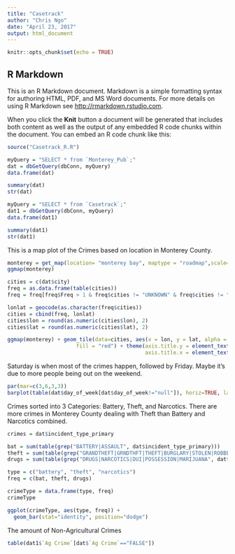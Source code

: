 ```yaml
---
title: "Casetrack"
author: "Chris Ngo"
date: "April 23, 2017"
output: html_document
---
```


```r
knitr::opts_chunk$set(echo = TRUE)
```

## R Markdown

This is an R Markdown document. Markdown is a simple formatting syntax for authoring HTML, PDF, and MS Word documents. For more details on using R Markdown see <http://rmarkdown.rstudio.com>.

When you click the **Knit** button a document will be generated that includes both content as well as the output of any embedded R code chunks within the document. You can embed an R code chunk like this:

```r
source("Casetrack_R.R")
```


```r
myQuery = "SELECT * from `Monterey_Pub`;"
dat = dbGetQuery(dbConn, myQuery)
data.frame(dat)

summary(dat)
str(dat)
```

```r
myQuery = "SELECT * from `Casetrack`;"
dat1 = dbGetQuery(dbConn, myQuery)
data.frame(dat1)

summary(dat1)
str(dat1)
```

This is a map plot of the Crimes based on location in Monterey County.
```r
monterey = get_map(location= "monterey bay", maptype = "roadmap",scale=1, zoom = 10)
ggmap(monterey)

cities = c(dat$city)
freq = as.data.frame(table(cities))
freq = freq[freq$Freq > 1 & freq$cities != "UNKNOWN" & freq$cities != "SACRAMENTO" & freq$cities != "SAN JOSE" & freq$cities != "SAN FRANCISCO" & freq$cities != "CASTRO VALLEY" & freq$cities != "SALIANS" & freq$cities != "LOS PADRES FORE" & freq$cities != "PARAJO" & freq$cities != "SPRECKLES" & freq$cities != "PRUNDALE",]

lonlat = geocode(as.character(freq$cities))
cities = cbind(freq, lonlat)
cities$lon = round(as.numeric(cities$lon), 2)
cities$lat = round(as.numeric(cities$lat), 2)

ggmap(monterey) + geom_tile(data=cities, aes(x = lon, y = lat, alpha = Freq),
                      fill = "red") + theme(axis.title.y = element_text(), 
                                            axis.title.x = element_text())
```

Saturday is when most of the crimes happen, followed by Friday. Maybe it's due to more people being out on the weekend.
```r
par(mar=c(3,6,3,3))
barplot(table(dat$day_of_week[dat$day_of_week!="null"]), horiz=TRUE, las=1, main="Crimes distributed by Days of the Week", xlab="Frequency")
```


Crimes sorted into 3 Categories: Battery, Theft, and Narcotics. There are more crimes in Monterey County dealing with Theft than Battery and Narcotics combined.
```r
crimes = dat$incident_type_primary

bat = sum(table(grep("BATTERY|ASSAULT", dat$incident_type_primary)))
theft = sum(table(grep("GRANDTHEFT|GRNDTHFT|THEFT|BURGLARY|STOLEN|ROBBED", dat$incident_type_primary)))
drugs = sum(table(grep("DRUGS|NARCOTICS|DUI|POSSESSION|MARIJUANA", dat$incident_type_primary)))

type = c("battery", "theft", "narcotics")
freq = c(bat, theft, drugs)

crimeType = data.frame(type, freq)
crimeType

ggplot(crimeType, aes(type, freq)) + 
  geom_bar(stat="identity", position="dodge")

```

The amount of Non-Agricultural Crimes
```r
table(dat1$`Ag Crime`[dat$`Ag Crime`=="FALSE"])
```







